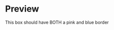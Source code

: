 
<Meta title="Classes Stripped" />

# Preview

<style>
  {`
    .a-custom-class {
      border: 10px solid hotpink;
    }
    .a-custom-classname {
      border: 10px solid blue;
    }
  `}
</style>

<div class="a-custom-class">
  <div className="a-custom-classname">This box should have BOTH a pink and blue border</div>
</div>
